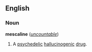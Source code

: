 {{wikipedia}}
== English ==
===Noun===
'''mescaline''' (''[[uncountable]]'')

#A [[psychedelic]] [[hallucinogenic]] [[drug]].